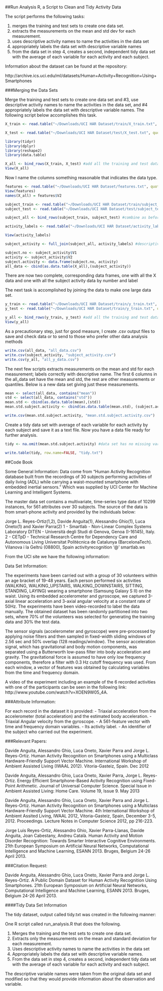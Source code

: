 ##Run Analysis R, a Script to Clean and Tidy Activity Data

The script performs the following tasks: 

1. merges the training and test sets to create one data set.
2. extracts the measurements on the mean and std dev for each measurement.
3. uses descriptive activity names to name the activities in the data set
4. appropriately labels the data set with descriptive variable names
5. from the data set in step 4, creates a second, independent tidy data set with the average of each variable for each activity and each subject.

Information about the dataset can be found at the repository:

http://archive.ics.uci.edu/ml/datasets/Human+Activity+Recognition+Using+Smartphones

###Merging the Data Sets

Merge the training and test sets to create one data set and #3, use descriptive activity names to name the activities in the data set, and #4 appropriately labels the data set with descriptive variable names.  The following script below accomplishes this task.

```r
X_train <- read.table("~/Downloads/UCI HAR Dataset/train/X_train.txt", quote="\"", stringsAsFactors=FALSE)

X_test <- read.table("~/Downloads/UCI HAR Dataset/test/X_test.txt", quote="\"", stringsAsFactors=FALSE)

library(tidyr)
library(dplyr)
library(reshape2)
library(data.table)

X_all <- bind_rows(X_train, X_test) #add all the training and test data together
View(X_all)
```

Now I name the columns something reasonable that indicates the data type.

```r
features <- read.table("~/Downloads/UCI HAR Dataset/features.txt", quote="\"", stringsAsFactors=FALSE)
View(features)
names(X_all) = features$V2

subject_train <- read.table("~/Downloads/UCI HAR Dataset/train/subject_train.txt", quote="\"", stringsAsFactors=FALSE)
subject_test <- read.table("~/Downloads/UCI HAR Dataset/test/subject_test.txt", quote="\"")

subject_all <- bind_rows(subject_train, subject_test) #combine as before in the x train and test sets

activity_labels <- read.table("~/Downloads/UCI HAR Dataset/activity_labels.txt", quote="\"", stringsAsFactors=FALSE)

View(activity_labels)

subject_activity <- full_join(subject_all, activity_labels) #descriptive activity names for all the activities in the data set on each subject

subject.no <- subject_activity$V1
activity <- subject_activity$V2
subject.activity <- data.frame(subject.no, activity)
all_data <- cbind(as.data.table(X_all),(subject_activity))
```

There are now two complete, corresponding data frames, one with all the X data and one with all the subject activity data by number and label

The next task is accomplished by joining the data to make one large data set.

```r
y_train <- read.table("~/Downloads/UCI HAR Dataset/train/y_train.txt", quote="\"", stringsAsFactors=FALSE)
y_test <- read.table("~/Downloads/UCI HAR Dataset/train/y_train.txt", quote="\"", stringsAsFactors=FALSE)

y_all <- bind_rows(y_train, y_test) #add all the training and test data together
View(y_all)
```

As a precautionary step, just for good measure, I create .csv output files to save and check data or to send to those who prefer other data analysis methods

```r
write.csv(all_data, "all_data.csv")
write.csv(subject_activity, "subject_activity.csv")
write.csv(y_all, "all_y_data.csv")
```

The next few scripts extracts measurements on the mean and std for each measurement; labels correctly with descriptive name. The first 6 columns in the all_data set have the mean and std, the rest are other measurements or quantiles.  Below is a new data set giving just these measurements.


```r
mean <- select(all_data, contains("mean"))
std <- select(all_data, contains("std"))
mean.std <- cbind(as.data.table(mean),(std))
mean.std.subject.activity <- cbind(as.data.table(mean.std), (subject.activity))

write.csv(mean.std.subject.activity, "mean.std.subject.activity.csv")
```

Create a tidy data set with average of each variable for each activity by each subject and save it as a text file.  Now you have a data file ready for further analysis.

```r
tidy <- na.omit(mean.std.subject.activity) #data set has no missing variables and contains all the means (averages) and std for each subject by activity in which they participated

write.table(tidy, row.name=FALSE, "tidy.txt")
```
##Code Book

Some General Information: Data come from "Human Activity Recognition database built from the recordings of 30 subjects performing activities of daily living (ADL) while carrying a waist-mounted smartphone with embedded inertial sensors." Which was supplied by UCI Center for Machine Learning and Intelligent Systems.

The master data set contains a multivariate, time-series type data of 10299 instances, for 561 attributes over 30 subjects. The source of the data is from smart-phone activity and provided by the individuals below:

Jorge L. Reyes-Ortiz(1,2), Davide Anguita(1), Alessandro Ghio(1), Luca Oneto(1) and Xavier Parra(2)
1 - Smartlab - Non-Linear Complex Systems Laboratory
DITEN - Università degli Studi di Genova, Genoa (I-16145), Italy. 
2 - CETpD - Technical Research Centre for Dependency Care and Autonomous Living
Universitat Politècnica de Catalunya (BarcelonaTech). Vilanova i la Geltrú (08800), Spain
activityrecognition '@' smartlab.ws

From the UCI site we have the following information:

Data Set Information:

The experiments have been carried out with a group of 30 volunteers within an age bracket of 19-48 years. Each person performed six activities (WALKING, WALKING_UPSTAIRS, WALKING_DOWNSTAIRS, SITTING, STANDING, LAYING) wearing a smartphone (Samsung Galaxy S II) on the waist. Using its embedded accelerometer and gyroscope, we captured 3-axial linear acceleration and 3-axial angular velocity at a constant rate of 50Hz. The experiments have been video-recorded to label the data manually. The obtained dataset has been randomly partitioned into two sets, where 70% of the volunteers was selected for generating the training data and 30% the test data. 

The sensor signals (accelerometer and gyroscope) were pre-processed by applying noise filters and then sampled in fixed-width sliding windows of 2.56 sec and 50% overlap (128 readings/window). The sensor acceleration signal, which has gravitational and body motion components, was separated using a Butterworth low-pass filter into body acceleration and gravity. The gravitational force is assumed to have only low frequency components, therefore a filter with 0.3 Hz cutoff frequency was used. From each window, a vector of features was obtained by calculating variables from the time and frequency domain.

A video of the experiment including an example of the 6 recorded activities with one of the participants can be seen in the following link: http://www.youtube.com/watch?v=XOEN9W05_4A.

###Attribute Information:

For each record in the dataset it is provided: 
- Triaxial acceleration from the accelerometer (total acceleration) and the estimated body acceleration. 
- Triaxial Angular velocity from the gyroscope. 
- A 561-feature vector with time and frequency domain variables. 
- Its activity label. 
- An identifier of the subject who carried out the experiment.

###Relevant Papers:

Davide Anguita, Alessandro Ghio, Luca Oneto, Xavier Parra and Jorge L. Reyes-Ortiz. Human Activity Recognition on Smartphones using a Multiclass Hardware-Friendly Support Vector Machine. International Workshop of Ambient Assisted Living (IWAAL 2012). Vitoria-Gasteiz, Spain. Dec 2012 

Davide Anguita, Alessandro Ghio, Luca Oneto, Xavier Parra, Jorge L. Reyes-Ortiz. Energy Efficient Smartphone-Based Activity Recognition using Fixed-Point Arithmetic. Journal of Universal Computer Science. Special Issue in Ambient Assisted Living: Home Care. Volume 19, Issue 9. May 2013

Davide Anguita, Alessandro Ghio, Luca Oneto, Xavier Parra and Jorge L. Reyes-Ortiz. Human Activity Recognition on Smartphones using a Multiclass Hardware-Friendly Support Vector Machine. 4th International Workshop of Ambient Assited Living, IWAAL 2012, Vitoria-Gasteiz, Spain, December 3-5, 2012. Proceedings. Lecture Notes in Computer Science 2012, pp 216-223. 

Jorge Luis Reyes-Ortiz, Alessandro Ghio, Xavier Parra-Llanas, Davide Anguita, Joan Cabestany, Andreu Català. Human Activity and Motion Disorder Recognition: Towards Smarter Interactive Cognitive Environments. 21th European Symposium on Artificial Neural Networks, Computational Intelligence and Machine Learning, ESANN 2013. Bruges, Belgium 24-26 April 2013.

###Citation Request:

Davide Anguita, Alessandro Ghio, Luca Oneto, Xavier Parra and Jorge L. Reyes-Ortiz. A Public Domain Dataset for Human Activity Recognition Using Smartphones. 21th European Symposium on Artificial Neural Networks, Computational Intelligence and Machine Learning, ESANN 2013. Bruges, Belgium 24-26 April 2013.

####Tidy Data Set Information

The tidy dataset, output called tidy.txt was created in the following manner:

One R script called run_analysis.R that does the following. 

1. Merges the training and the test sets to create one data set.
2. Extracts only the measurements on the mean and standard deviation for each measurement. 
3. Uses descriptive activity names to name the activities in the data set
4. Appropriately labels the data set with descriptive variable names. 
5. From the data set in step 4, creates a second, independent tidy data set with the average of each variable for each activity and each subject.

The descriptive variable names were taken from the original data set and modified so that they would provide information about the observation and variable.

